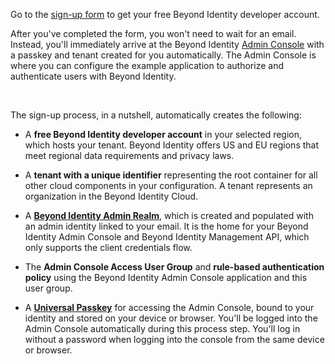 Go to the [sign-up form](https://www.beyondidentity.com/developers/signup) to get your free Beyond Identity developer account. 

After you've completed the form, you won't need to wait for an email. Instead, you'll immediately arrive at the Beyond Identity [Admin Console](/docs/next/admin-console) with a passkey and tenant created for you automatically. The Admin Console is where you can configure the example application to authorize and authenticate users with Beyond Identity.


<ImageSwitcher id="workflows" lightSrc={DevSignUpFlow} darkSrc={DevSignUpFlowDark} alt="Developer account sign up workflow" />

<br />

The sign-up process, in a nutshell, automatically creates the following:

* A **free Beyond Identity developer account** in your selected region, which hosts your tenant. Beyond Identity offers US and EU regions that meet regional data requirements and privacy laws. 

* A **tenant with a unique identifier** representing the root container for all other cloud components in your configuration. A tenant represents an organization in the Beyond Identity Cloud.

* A <a href="#" data-tooltip="A unique administrative domain created in your tenant when you signed up for your developer account. It's populated with your admin identity, so you can access the Beyond Identity Admin Console. The Admin Realm contains a unique set of directories, policies, events, applications, and branding objects. It also includes the Beyond Identity Management API used to create API tokens that authorize access to the Beyond Identity APIs. A tenant will always have the Beyond Identity Admin Realm."><b>Beyond Identity Admin Realm</b></a>, which is created and populated with an admin identity linked to your email. It is the home for your Beyond Identity Admin Console and Beyond Identity Management API, which only supports the client credentials flow.

* The **Admin Console Access User Group** and **rule-based authentication policy** using the Beyond Identity Admin Console application and this user group. 

* A <a href="#" data-tooltip="A public and private key pair. The private key is generated and stored and never leaves the user’s devices’ hardware root of trust. The public key, on the other hand, is sent to the Beyond Identity cloud. All keys are cryptographically linked to the user and can be centrally managed using our APIs."><b>Universal Passkey</b></a> for accessing the Admin Console, bound to your identity and stored on your device or browser. You'll be logged into the Admin Console automatically during this process step. You'll log in without a password when logging into the console from the same device or browser.
